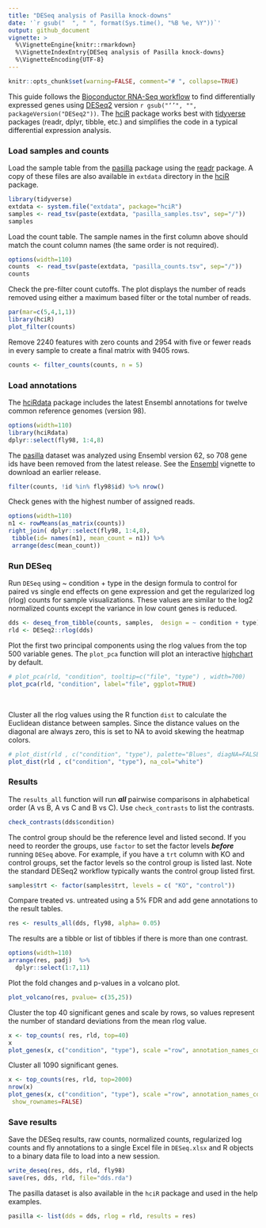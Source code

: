 ```yaml
---
title: "DESeq analysis of Pasilla knock-downs"
date: '`r gsub("  ", " ", format(Sys.time(), "%B %e, %Y"))`'
output: github_document
vignette: >
  %\VignetteEngine{knitr::rmarkdown}
  %\VignetteIndexEntry{DESeq analysis of Pasilla knock-downs}
  %\VignetteEncoding{UTF-8}
---
```


```r
knitr::opts_chunk$set(warning=FALSE, comment="# ", collapse=TRUE)
```

This guide follows the [Bioconductor RNA-Seq workflow] to find differentially
expressed genes using [DESeq2] version `r gsub("‘’", "", packageVersion("DESeq2"))`.
The [hciR] package works best with [tidyverse] packages (readr, dplyr, tibble, etc.) and
simplifies the code in a typical differential expression analysis.

### Load samples and counts

Load the sample table from the [pasilla] package using the [readr] package.
 A copy of these files are also available in `extdata` directory in the [hciR] package.

```r
library(tidyverse)
extdata <- system.file("extdata", package="hciR")
samples <- read_tsv(paste(extdata, "pasilla_samples.tsv", sep="/"))
samples
```


Load the count table.  The sample names in the first column above should match
the count column names (the same order is not required).


```r
options(width=110)
counts  <- read_tsv(paste(extdata, "pasilla_counts.tsv", sep="/"))
counts
```


Check the pre-filter count cutoffs.  The plot displays the number of reads removed using
either a maximum based filter or the total number of reads.

```r
par(mar=c(5,4,1,1))
library(hciR)
plot_filter(counts)
```

Remove 2240 features with zero counts and 2954 with five or fewer reads in every sample
to create a final matrix with 9405 rows.


```r
counts <- filter_counts(counts, n = 5)
```


### Load annotations

The [hciRdata] package includes the latest Ensembl annotations for
twelve common reference genomes (version 98).

```r
options(width=110)
library(hciRdata)
dplyr::select(fly98, 1:4,8)
```

The [pasilla] dataset was analyzed using Ensembl version 62, so 708 gene ids have
been removed from the latest release.  See the [Ensembl] vignette to download an
earlier release.

```r
filter(counts, !id %in% fly98$id) %>% nrow()
```


Check genes with the highest number of assigned reads.

```r
options(width=110)
n1 <- rowMeans(as_matrix(counts))
right_join( dplyr::select(fly98, 1:4,8),
 tibble(id= names(n1), mean_count = n1)) %>%
 arrange(desc(mean_count))
```



### Run DESeq

Run `DESeq` using ~ condition + type in the design formula to control  for
paired vs single end effects on gene expression and get the regularized log
(rlog)  counts for sample visualizations.  These values are similar to the log2
normalized counts except the variance in low count genes is reduced.



```r
dds <- deseq_from_tibble(counts, samples,  design = ~ condition + type)
rld <- DESeq2::rlog(dds)
```


Plot the first two principal components using the rlog values from the top 500
variable genes. The `plot_pca` function will plot an interactive [highchart] by default.

```r
# plot_pca(rld, "condition", tooltip=c("file", "type") , width=700)
plot_pca(rld, "condition", label="file", ggplot=TRUE)
```

<br>

Cluster all the rlog values using the R function `dist` to calculate the
Euclidean distance between samples. Since the distance values on the diagonal
are always zero, this is set to NA to avoid skewing the heatmap
colors.


```r
# plot_dist(rld , c("condition", "type"), palette="Blues", diagNA=FALSE, reverse=TRUE)
plot_dist(rld , c("condition", "type"), na_col="white")
```


### Results


The `results_all` function will run ***all***  pairwise comparisons
in alphabetical order (A vs B, A vs C and B vs C).  Use `check_contrasts` to
list the contrasts.


```r
check_contrasts(dds$condition)
```

The control group should be the reference level and listed second.  If you need  to reorder the
groups, use `factor` to set the factor levels ***before*** running `DESeq` above.   For example,
if you have a `trt` column with KO and control groups, set the factor levels so the control group
is listed last.  Note the standard DESeq2 workflow typically wants the control group listed first.

```r
samples$trt <- factor(samples$trt, levels = c( "KO", "control"))
```

Compare treated vs. untreated using a 5% FDR and add gene annotations to the result tables.



```r
res <- results_all(dds, fly98, alpha= 0.05)
```

The results are a tibble or list of tibbles if there is more than one contrast.

```r
options(width=110)
arrange(res, padj)  %>%
  dplyr::select(1:7,11)
```


Plot the fold changes and p-values in a volcano plot.

```r
plot_volcano(res, pvalue= c(35,25))
```


Cluster the top 40 significant genes and scale by rows, so values represent
the number of standard deviations from the mean rlog value.



```r
x <- top_counts( res, rld, top=40)
x
plot_genes(x, c("condition", "type"), scale ="row", annotation_names_col=FALSE)
```


Cluster all 1090 significant genes.

```r
x <- top_counts(res, rld, top=2000)
nrow(x)
plot_genes(x, c("condition", "type"), scale ="row", annotation_names_col=FALSE,
 show_rownames=FALSE)
```



### Save results

Save the DESeq results, raw counts, normalized counts, regularized log counts
and fly annotations to a single Excel file in `DESeq.xlsx` and R objects to a
binary data file to load into a new session.

```r
write_deseq(res, dds, rld, fly98)
save(res, dds, rld, file="dds.rda")
```

The pasilla dataset is also available in the `hciR` package and used in the help examples.

```r
pasilla <- list(dds = dds, rlog = rld, results = res)
```



<br>

[Bioconductor RNA-Seq workflow]: http://master.bioconductor.org/packages/release/workflows/vignettes/rnaseqGene/inst/doc/rnaseqGene.html
[DESeq2]: http://www.bioconductor.org/packages/release/bioc/html/DESeq2.html
[hciR]: https://github.com/HuntsmanCancerInstitute/hciR
[tidyverse]: http://tidyverse.org/
[pasilla]: http://bioconductor.org/packages/release/data/experiment/html/pasilla.html
[readr]: http://readr.tidyverse.org/
[hciRdata]: https://github.com/HuntsmanCancerInstitute/hciRdata
[Ensembl]: https://github.com/HuntsmanCancerInstitute/hciR/vignettes/Ensembl.md
[highchart]: http://jkunst.com/highcharter/index.html
